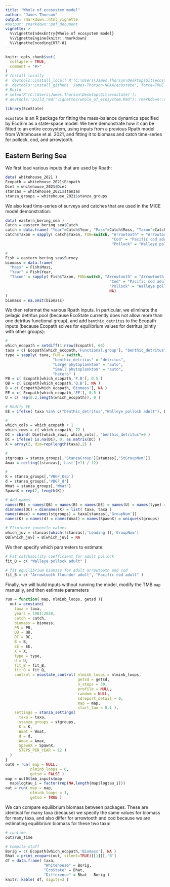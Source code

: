 ```yaml
---
title: "Whole of ecosystem model"
author: "James Thorson"
output: rmarkdown::html_vignette
#output: rmarkdown::pdf_document
vignette: >
  %\VignetteIndexEntry{Whole of ecosystem model}
  %\VignetteEngine{knitr::rmarkdown}
  %\VignetteEncoding{UTF-8}
---
```


```r
knitr::opts_chunk$set(
  collapse = TRUE,
  comment = "#>"
)
# Install locally
#  devtools::install_local( R'(C:\Users\James.Thorson\Desktop\Git\ecostate)', force=TRUE )
#  devtools::install_github( 'James-Thorson-NOAA/ecostate', force=TRUE )
# Build
# setwd(R'(C:\Users\James.Thorson\Desktop\Git\ecostate)'); 
# devtools::build_rmd("vignettes/whole_of_ecosystem.Rmd"); rmarkdown::render( "vignettes/whole_of_ecosystem.Rmd", rmarkdown::pdf_document())
```

```r
library(EcoState)
```

`ecostate` is an R package for fitting the mass-balance dynamics specified by EcoSim as a state-space model.   We here demonstrate how it can be fitted to an entire ecosystem, using inputs from a previous Rpath model from Whitehouse et al. 2021, and fitting it to biomass and catch time-series for pollock, cod, and arrowtooth.

## Eastern Bering Sea 

We first load various inputs that are used by Rpath:

```r
data( whitehouse_2021 )
Ecopath = whitehouse_2021$Ecopath
Diet = whitehouse_2021$Diet
stanzas = whitehouse_2021$stanzas
stanza_groups = whitehouse_2021$stanza_groups
```

We also load time-series of surveys and catches that are used in the MICE model demonstration:

```r
data( eastern_bering_sea )
Catch = eastern_bering_sea$Catch
catch = data.frame( "Year"=Catch$Year, "Mass"=Catch$Mass, "Taxon"=Catch$Taxon )
catch$Taxon = sapply( catch$Taxon, FUN=switch, "Arrowtooth" = "Arrowtooth flounder adult",
                                               "Cod" = "Pacific cod adult",
                                               "Pollock" = "Walleye pollock adult" )

#
Fish = eastern_bering_sea$Survey
biomass = data.frame(
  "Mass" = Fish$Mass,
  "Year" = Fish$Year,
  "Taxon" = sapply( Fish$Taxon, FUN=switch, "Arrowtooth" = "Arrowtooth flounder adult",
                                              "Cod" = "Pacific cod adult",
                                              "Pollock" = "Walleye pollock adult",
                                              NA)
)
biomass = na.omit(biomass)
```

We then reformat the various Rpath inputs.  In particular, we eliminate the pelagic detritus pool (because EcoState currently does not allow more than one detritus functional group), and add `benthic_detritus` to the Ecopath inputs (because Ecopath solves for equilibrium values for detritus jointly with other groups):

```r
#
which_ecopath = setdiff(1:nrow(Ecopath), 66)
taxa = c( Ecopath[which_ecopath,'Functional.group'], "benthic_detritus" )
type = sapply( taxa, FUN = switch, 
                     "benthic_detritus" = "detritus", 
                     "Large phytoplankton" = "auto", 
                     "Small phytoplankton" = "auto", 
                     "hetero" )
PB = c( Ecopath[which_ecopath,'P.B'], 0.5 )
QB = c( Ecopath[which_ecopath,'Q.B'], NA )
B = c( Ecopath[which_ecopath,'Biomass'], NA )
EE = c( Ecopath[which_ecopath,'EE'], 0.5 )
U = c( rep(0.2,length(which_ecopath)), 0 )

# Modify EE
EE = ifelse( taxa %in% c("benthic_detritus","Walleye pollock adult"), EE, NA )

# 
which_cols = which_ecopath + 1
which_rows = c( which_ecopath, 72 )
DC = cbind( Diet[which_rows, which_cols], "benthic_detritus"=0 )
DC = ifelse( is.na(DC), 0, as.matrix(DC) )
X = array(2, dim=rep(length(taxa),2) )

#
stgroups = stanza_groups[,'StanzaGroup'][stanzas[,'StGroupNum']]
Amax = ceiling((stanzas[,'Last']+1) / 12)

#
K = stanza_groups[,'VBGF_Ksp']
d = stanza_groups[,'VBGF_d']
Wmat = stanza_groups[,'Wmat']
SpawnX = rep(2, length(K))

# Add names
names(PB) = names(QB) = names(B) = names(EE) = names(U) = names(type) = taxa
dimnames(DC) = dimnames(X) = list( taxa, taxa )
names(Amax) = names(stgroups) = taxa[stanzas[,'GroupNum']]
names(K) = names(d) = names(Wmat) = names(SpawnX) = unique(stgroups)

# Eliminate juvenile values
which_juv = stanzas[which(!stanzas[,'Leading']),'GroupNum']
QB[which_juv] = B[which_juv] = NA
```

We then specify which parameters to estimate:
```r
# Fit catchability coefficient for adult pollock
fit_Q = c( "Walleye pollock adult" )

# fit equilibrium biomass for adult arrowtooth and cod
fit_B = c( "Arrowtooth flounder adult", "Pacific cod adult" )
```

Finally, we will build inputs without running the model, modify the TMB `map` manually, and then estimate parameters

```r
run = function( map, nlminb_loops, getsd ){
  out = ecostate(
    taxa = taxa,
    years = 1981:2020,
    catch = catch,
    biomass = biomass,
    PB = PB,
    QB = QB,
    DC = DC,
    B = B,
    EE = EE,
    X = X,
    type = type,
    U = U,
    fit_B = fit_B,
    fit_Q = fit_Q,
    control = ecostate_control( nlminb_loops = nlminb_loops,
                                getsd = getsd,
                                n_steps = 30,
                                profile = NULL,
                                random = NULL,
                                sdreport_detail = 0,
                                map = map,
                                start_tau = 0.1 ),
    settings = stanza_settings(
      taxa = taxa,
      stanza_groups = stgroups,
      K = K,
      Wmat = Wmat,
      d = d,
      Amax = Amax,
      SpawnX = SpawnX,
      STEPS_PER_YEAR = 12 )
  )
}
out0 = run( map = NULL,
           nlminb_loops = 0,
           getsd = FALSE )
map = out0$tmb_inputs$map
  map$logtau_i = factor(rep(NA,length(map$logtau_i)))
out = run( map = map,
           nlminb_loops = 1,
           getsd = TRUE )
```

We can compare equilibrium biomass between packages.  These are identical for many taxa (because) we specify the same values for biomass for many taxa, and also differ for arrowtooth and cod because we are estimating equilibrium biomass for these two taxa:

```r
# runtime
out$run_time

# Compile stuff
Borig = c( Ecopath[which_ecopath,'Biomass'], NA )
Bhat = print_ecopars(out, silent=TRUE)[[1]][,'B']
df = data.frame( taxa, 
                 "Whitehouse" = Borig, 
                 "EcoState" = Bhat, 
                 "Difference" = Bhat - Borig )
knitr::kable( df, digits=3 )
```
